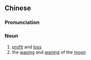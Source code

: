 {{also|盈亏}}
==Chinese==
{{zh-forms|s=盈亏}}

===Pronunciation===
{{zh-pron
|m=yíngkuī
|c=jing4 kwai1
|mn=qz,tw,xm,zz:êng-khui
|cat=v
}}

===Noun===
{{zh-noun}}

# [[profit]] and [[loss]]
# the [[waxing]] and [[waning]] of the [[moon]]